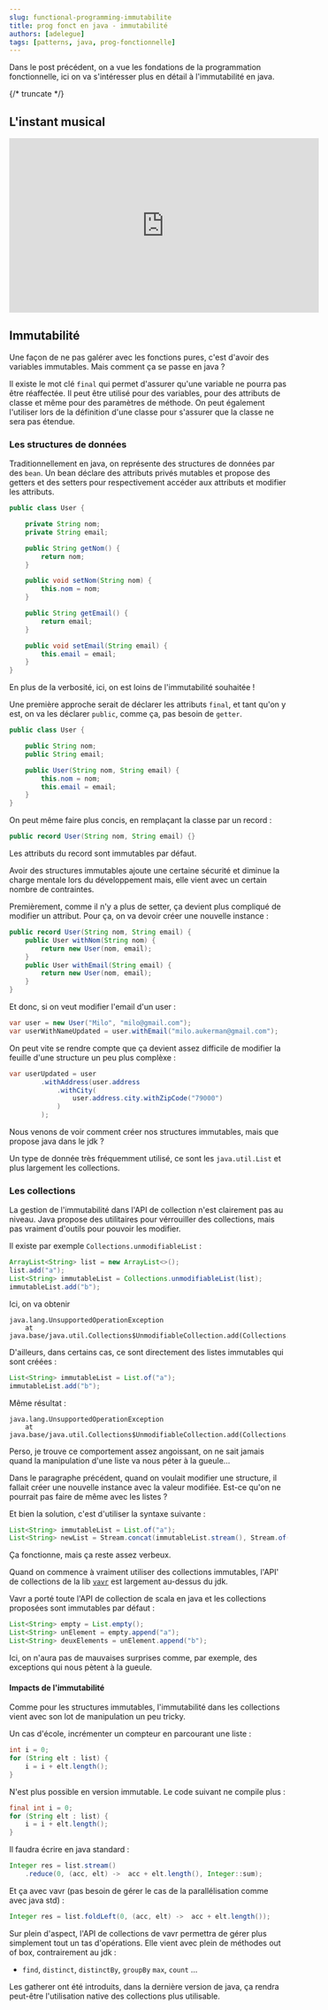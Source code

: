 ```yaml
---
slug: functional-programming-immutabilite
title: prog fonct en java - immutabilité
authors: [adelegue]
tags: [patterns, java, prog-fonctionnelle]
---
```


Dans le post précédent, on a vue les fondations de la programmation fonctionnelle, ici on va s'intéresser plus en détail à l'immutabilité en java.

{/* truncate */}

## L'instant musical

<iframe width="560" height="315" src="https://www.youtube.com/embed/TYTHiLnG5Yg?si=DUXwmxQPSL668WL1" title="YouTube video player" frameborder="0" allow="accelerometer; autoplay; clipboard-write; encrypted-media; gyroscope; picture-in-picture; web-share" referrerpolicy="strict-origin-when-cross-origin" allowfullscreen></iframe>

## Immutabilité

Une façon de ne pas galérer avec les fonctions pures, c'est d'avoir des variables immutables. Mais comment ça se passe en java ?

Il existe le mot clé `final` qui permet d'assurer qu'une variable ne pourra pas être réaffectée.
Il peut être utilisé pour des variables, pour des attributs de classe et même pour des paramètres de méthode.
On peut également l'utiliser lors de la définition d'une classe pour s'assurer que la classe ne sera pas étendue.

### Les structures de données

Traditionnellement en java, on représente des structures de données par des `bean`.
Un bean déclare des attributs privés mutables et propose des getters et des setters pour respectivement accéder aux attributs et modifier les attributs.

```java
public class User {

    private String nom;
    private String email;

    public String getNom() {
        return nom;
    }

    public void setNom(String nom) {
        this.nom = nom;
    }

    public String getEmail() {
        return email;
    }

    public void setEmail(String email) {
        this.email = email;
    }
}
```

En plus de la verbosité, ici, on est loins de l'immutabilité souhaitée !

Une première approche serait de déclarer les attributs `final`, et tant qu'on y est, on va les déclarer `public`, comme ça, pas besoin de `getter`.

```java
public class User {

    public String nom;
    public String email;

    public User(String nom, String email) {
        this.nom = nom;
        this.email = email;
    }
}
```

On peut même faire plus concis, en remplaçant la classe par un record :

```java
public record User(String nom, String email) {}
```

Les attributs du record sont immutables par défaut.

Avoir des structures immutables ajoute une certaine sécurité et diminue la charge mentale lors du développement mais, elle vient avec un certain nombre de contraintes.

Premièrement, comme il n'y a plus de setter, ça devient plus compliqué de modifier un attribut. Pour ça, on va devoir créer une nouvelle instance :

```java
public record User(String nom, String email) {
    public User withNom(String nom) {
        return new User(nom, email);
    }
    public User withEmail(String email) {
        return new User(nom, email);
    }
}
```

Et donc, si on veut modifier l'email d'un user :

```java
var user = new User("Milo", "milo@gmail.com");
var userWithNameUpdated = user.withEmail("milo.aukerman@gmail.com");
```

On peut vite se rendre compte que ça devient assez difficile de modifier la feuille d'une structure un peu plus complèxe :

```java
var userUpdated = user
        .withAddress(user.address
            .withCity(
                user.address.city.withZipCode("79000")
            )
        );
```

Nous venons de voir comment créer nos structures immutables, mais que propose java dans le jdk ?

Un type de donnée très fréquemment utilisé, ce sont les `java.util.List` et plus largement les collections.

### Les collections

La gestion de l'immutabilité dans l'API de collection n'est clairement pas au niveau.
Java propose des utilitaires pour vérrouiller des collections, mais pas vraiment d'outils pour pouvoir les modifier.

Il existe par exemple `Collections.unmodifiableList` :

```java
ArrayList<String> list = new ArrayList<>();
list.add("a");
List<String> immutableList = Collections.unmodifiableList(list);
immutableList.add("b");
```
Ici, on va obtenir
```
java.lang.UnsupportedOperationException
	at java.base/java.util.Collections$UnmodifiableCollection.add(Collections.java:1091)
```

D'ailleurs, dans certains cas, ce sont directement des listes immutables qui sont créées :

```java
List<String> immutableList = List.of("a");
immutableList.add("b");
```

Même résultat :

```
java.lang.UnsupportedOperationException
	at java.base/java.util.Collections$UnmodifiableCollection.add(Collections.java:1091)
```

Perso, je trouve ce comportement assez angoissant, on ne sait jamais quand la manipulation d'une liste va nous péter à la gueule…

Dans le paragraphe précédent, quand on voulait modifier une structure, il fallait créer une nouvelle instance avec la valeur modifiée.
Est-ce qu'on ne pourrait pas faire de même avec les listes ?

Et bien la solution, c'est d'utiliser la syntaxe suivante :

```java
List<String> immutableList = List.of("a");
List<String> newList = Stream.concat(immutableList.stream(), Stream.of("b")).toList();
```

Ça fonctionne, mais ça reste assez verbeux.

Quand on commence à vraiment utiliser des collections immutables, l'API' de collections de la lib [`vavr`](https://vavr.io/) est largement au-dessus du jdk.

Vavr a porté toute l'API de collection de scala en java et les collections proposées sont immutables par défaut :

```java
List<String> empty = List.empty();
List<String> unElement = empty.append("a");
List<String> deuxElements = unElement.append("b");
```
Ici, on n'aura pas de mauvaises surprises comme, par exemple, des exceptions qui nous pètent à la gueule.

#### Impacts de l'immutabilité

Comme pour les structures immutables, l'immutabilité dans les collections vient avec son lot de manipulation un peu tricky.

Un cas d'école, incrémenter un compteur en parcourant une liste :

```java
int i = 0;
for (String elt : list) {
    i = i + elt.length();
}
```

N'est plus possible en version immutable. Le code suivant ne compile plus :

```java
final int i = 0;
for (String elt : list) {
    i = i + elt.length();
}
```

Il faudra écrire en java standard :

```java
Integer res = list.stream()
    .reduce(0, (acc, elt) ->  acc + elt.length(), Integer::sum);
```

Et ça avec vavr (pas besoin de gérer le cas de la parallélisation comme avec java std) :

```java
Integer res = list.foldLeft(0, (acc, elt) ->  acc + elt.length());
```

Sur plein d'aspect, l'API de collections de vavr permettra de gérer plus simplement tout un tas d'opérations.
Elle vient avec plein de méthodes out of box, contrairement au jdk :
* `find`, `distinct`, `distinctBy`, `groupBy` `max`, `count` ...

Les gatherer ont été introduits, dans la dernière version de java, ça rendra peut-être l'utilisation native des collections plus utilisable.



